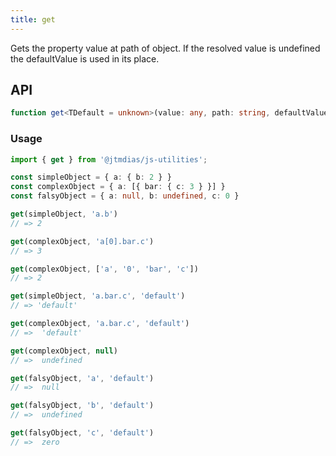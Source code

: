 ```yaml
---
title: get
---
```

Gets the property value at path of object. If the resolved value is undefined the defaultValue is used in its place.

## API

```typescript
function get<TDefault = unknown>(value: any, path: string, defaultValue?: TDefault): TDefault | undefined;
```

### Usage

```typescript
import { get } from '@jtmdias/js-utilities';

const simpleObject = { a: { b: 2 } }
const complexObject = { a: [{ bar: { c: 3 } }] }
const falsyObject = { a: null, b: undefined, c: 0 }

get(simpleObject, 'a.b')
// => 2

get(complexObject, 'a[0].bar.c')
// => 3

get(complexObject, ['a', '0', 'bar', 'c'])
// => 2

get(simpleObject, 'a.bar.c', 'default')
// => 'default'

get(complexObject, 'a.bar.c', 'default')
// =>  'default'

get(complexObject, null)
// =>  undefined

get(falsyObject, 'a', 'default')
// =>  null

get(falsyObject, 'b', 'default')
// =>  undefined

get(falsyObject, 'c', 'default')
// =>  zero
```

